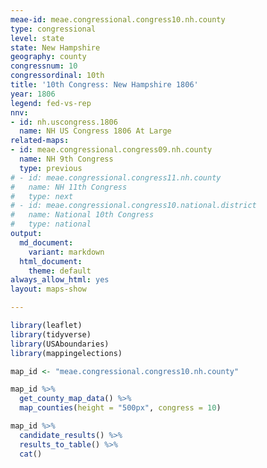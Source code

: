 ```yaml
---
meae-id: meae.congressional.congress10.nh.county
type: congressional
level: state
state: New Hampshire
geography: county
congressnum: 10
congressordinal: 10th
title: '10th Congress: New Hampshire 1806'
year: 1806
legend: fed-vs-rep
nnv:
- id: nh.uscongress.1806
  name: NH US Congress 1806 At Large
related-maps:
- id: meae.congressional.congress09.nh.county
  name: NH 9th Congress
  type: previous
# - id: meae.congressional.congress11.nh.county
#   name: NH 11th Congress
#   type: next
# - id: meae.congressional.congress10.national.district
#   name: National 10th Congress
#   type: national
output:
  md_document:
    variant: markdown
  html_document:
    theme: default
always_allow_html: yes
layout: maps-show

---
```


```r
library(leaflet)
library(tidyverse)
library(USAboundaries)
library(mappingelections)

map_id <- "meae.congressional.congress10.nh.county"
```

<div class="map">

```r
map_id %>%
  get_county_map_data() %>%
  map_counties(height = "500px", congress = 10)
```

</div>

<div class="results-table">

```r
map_id %>%
  candidate_results() %>%
  results_to_table() %>%
  cat()
```

</div>
